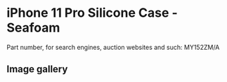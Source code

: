 
# iPhone 11 Pro Silicone Case - Seafoam

Part number, for search engines, auction websites and such: MY152ZM/A

## Image gallery

<div style={{ width: '100%', maxWidth: '768px' }}>
<GalleryComponent
    images={[
      {
        original: "/everysource/MY152.webp",
        thumbnail: "/everypreview/MY152.webp",
      },
      {
        original: "/everysource/MY152_AV1.webp",
        thumbnail: "/everypreview/MY152_AV1.webp",
      },
      {
        original: "/everysource/MY152_AV2.webp",
        thumbnail: "/everypreview/MY152_AV2.webp",
      },
      {
        original: "/everysource/MY152_AV3.webp",
        thumbnail: "/everypreview/MY152_AV3.webp",
      },
      {
        original: "/everysource/MY152_AV4.webp",
        thumbnail: "/everypreview/MY152_AV4.webp",
      },
      {
        original: "/everysource/MY152_AV5.webp",
        thumbnail: "/everypreview/MY152_AV5.webp",
      }
    ]}
  />
</div>
